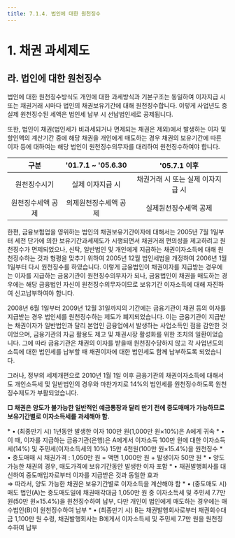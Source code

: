 ```yaml
---
title: 7.1.4. 법인에 대한 원천징수
---
```

# 1. 채권 과세제도

## 라. 법인에 대한 원천징수

법인에 대한 원천징수방식도 개인에 대한 과세방식과 기본구조는 동일하여 이자지급 시 또는 채권거래 시마다 법인의 채권보유기간에 대해 원천징수합니다. 이렇게 사업년도 중 실제 원천징수된 세액은 법인세 납부 시 선납법인세로 공제됩니다.

또한, 법인이 채권(법인세가 비과세되거나 면제되는 채권은 제외)에서 발생하는 이자 및 할인액의 계산기간 중에 해당 채권을 개인에게 매도하는 경우 채권의 보유기간에 따른 이자 등에 대하여는 해당 법인이 원천징수의무자를 대리하여 원천징수하여야 합니다.

<GCallout severity="warn" title="법인의 채권보유기간 과세방식">

|구분|'01.7.1 \~ '05.6.30|'05.7.1 이후|
|:--:|:-----------------:|:----------:|
|원천징수시기|실제 이자지급 시|채권거래 시 또는 실제 이자지급 시|
|원천징수세액 공제|의제원천징수세액 공제|실제원천징수세액 공제|

</GCallout>

한편, 금융보험업을 영위하는 법인의 채권보유기간이자에 대해서는 2005년 7월 1일부터 세전 단가에 의한 보유기간과세제도가 시행되면서 채권거래 편의성을 제고하려고 원천징수가 면제되었으나, 신탁, 일반법인 및 개인에게 지급하는 채권이자소득에 대해 원천징수하는 것과 형평을 맞추기 위하여 2005년 12월 법인세법을 개정하여 2006년 1월 1일부터 다시 원천징수를 하였습니다. 이렇게 금융법인이 채권이자를 지급받는 경우에는 이자를 지급하는 금융기관이 원천징수의무자가 되나, 금융법인이 채권을 매도하는 경우에는 해당 금융법인 자신이 원천징수의무자이므로 보유기간 이자소득에 대해 자진하여 신고납부하여야 합니다.

2008년 6월 1일부터 2009년 12월 31일까지의 기간에는 금융기관이 채권 등의 이자를 지급받는 경우 법인세를 원천징수하는 제도가 폐지되었습니다. 이는 금융기관이 지급받는 채권이자가 일반법인과 달리 본업인 금융업에서 발생하는 사업소득인 점을 감안한 것이었으며, 금융기관의 자금 활용도 제고 및 채권시장 활성화를 위한 조치의 일환이었습니다. 그에 따라 금융기관은 채권의 이자를 받을때 원천징수당하지 않고 각 사업년도의 소득에 대한 법인세를 납부할 때 채권이자에 대한 법인세도 함께 납부하도록 되었습니다. 

그러나, 정부의 세제개편으로 2010년 1월 1일 이후 금융기관의 채권이자소득에 대해서도 개인소득세 및 일반법인의 경우와 마찬가지로 14%의 법인세를 원천징수하도록 원천징수제도가 부활되었습니다.

<Accordion activeIndex={[]}>
<AccordionTab header="[참 고] 채권이자소득과세가 다른 이자소득에 대한 과세와 다른 점(개인에 한정)">

**□ 채권은 양도가 불가능한 일반적인 예금통장과 달리 만기 전에 중도매매가 가능하므로 보유기간별로 이자소득세를 과세해야 함.**

<Accordion>
<AccordionTab header="사례 1: 일반적인 이자소득에 대한 과세">
<GCenterImg src="/bm/710_6_pic.jpg" />
* • (최종만기 시) 1년동안 발생한 이자 100만 원(1,000만 원×10%)은 A에게 귀속
* • 이 때, 이자를 지급하는 금융기관(은행)은 A에게서 이자소득 100만 원에 대한 이자소득세(14%) 및 주민세(이자소득세의 10%) 15만 4천원(100만 원×15.4%)을 원천징수
</AccordionTab>

<AccordionTab header="사례 2: 채권이자소득과세">
<GCenterImg src="/bm/710_7_pic.jpg" />
* • 중도매매 시 채권가격 : 1,050만 원 = 액면 1,000만 원 + 발생이자 50만 원
* • 양도 가능한 채권의 경우, 매도가격에 보유기간동안 발생한 이자 포함
* • 채권발행회사를 대신하여 중도매입자로부터 이자를 지급받은 것과 동일한 효과<br/> ⇒ 따라서, 양도 가능한 채권은 보유기간별로 이자소득을 계산해야 함
* • (중도매도 시) 매도 법인(A)는 중도매도일에 채권매각대금 1,050만 원 중 이자소득세 및 주민세 7.7만 원(50만 원×15.4%)을 원천징수하여 납부, 다만 개인이 법인에게 매도하는 경우에는 매수법인(B)이 원천징수하여 납부
* • (최종만기 시) B는 채권발행회사로부터 채권회수대금 1,100만 원 수령, 채권발행회사는 B에게서 이자소득세 및 주민세 7.7만 원을 원천징수하여 납부
</AccordionTab>
</Accordion>
</AccordionTab>
</Accordion>